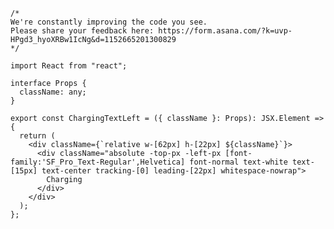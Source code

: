 ```tsx
/*
We're constantly improving the code you see. 
Please share your feedback here: https://form.asana.com/?k=uvp-HPgd3_hyoXRBw1IcNg&d=1152665201300829
*/

import React from "react";

interface Props {
  className: any;
}

export const ChargingTextLeft = ({ className }: Props): JSX.Element => {
  return (
    <div className={`relative w-[62px] h-[22px] ${className}`}>
      <div className="absolute -top-px -left-px [font-family:'SF_Pro_Text-Regular',Helvetica] font-normal text-white text-[15px] text-center tracking-[0] leading-[22px] whitespace-nowrap">
        Charging
      </div>
    </div>
  );
};

```
